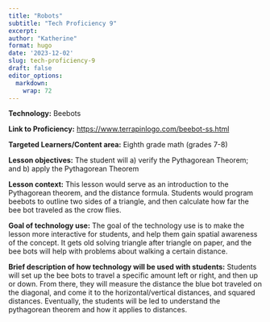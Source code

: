 ```yaml
---
title: "Robots"
subtitle: "Tech Proficiency 9"
excerpt: 
author: "Katherine"
format: hugo
date: '2023-12-02'
slug: tech-proficiency-9
draft: false
editor_options: 
  markdown: 
    wrap: 72
---
```


**Technology:** Beebots

**Link to Proficiency:** <https://www.terrapinlogo.com/beebot-ss.html>

**Targeted Learners/Content area:** Eighth grade math (grades 7-8)

**Lesson objectives:** The student will a) verify the Pythagorean
Theorem; and b) apply the Pythagorean Theorem

**Lesson context:** This lesson would serve as an introduction to the
Pythagorean theorem, and the distance formula. Students would program
beebots to outline two sides of a triangle, and then calculate how far
the bee bot traveled as the crow flies.

**Goal of technology use:** The goal of the technology use is to make
the lesson more interactive for students, and help them gain spatial
awareness of the concept. It gets old solving triangle after triangle on
paper, and the bee bots will help with problems about walking a certain
distance.

**Brief description of how technology will be used with students:**
Students will set up the bee bots to travel a specific amount left or
right, and then up or down. From there, they will measure the distance
the blue bot traveled on the diagonal, and come it to the
horizontal/vertical distances, and squared distances. Eventually, the
students will be led to understand the pythagorean theorem and how it
applies to distances.
